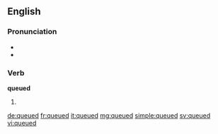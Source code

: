 ==English==

===Pronunciation===
* {{IPA|/kjuːd/}}
* {{homophones|cued}}

===Verb===
'''queued'''

# {{past of|queue}}

[[de:queued]]
[[fr:queued]]
[[it:queued]]
[[mg:queued]]
[[simple:queued]]
[[sv:queued]]
[[vi:queued]]